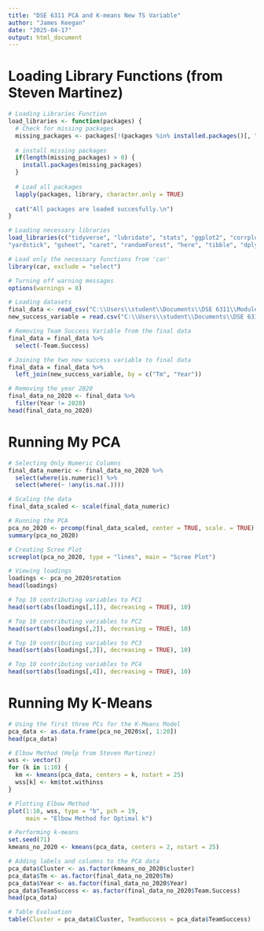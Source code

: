 ```yaml
---
title: "DSE 6311 PCA and K-means New TS Variable"
author: "James Keegan"
date: "2025-04-17"
output: html_document
---
```


# Loading Library Functions (from Steven Martinez)

```R
# Loading Libraries Function
load_libraries <- function(packages) {
  # Check for missing packages
  missing_packages <- packages[!(packages %in% installed.packages()[, "Package"])]
  
  # install missing packages
  if(length(missing_packages) > 0) {
    install.packages(missing_packages)
  }
  
  # Load all packages
  lapply(packages, library, character.only = TRUE)
  
  cat("All packages are loaded succesfully.\n")
}

```

```R
# Loading necessary libraries 
load_libraries(c("tidyverse", "lubridate", "stats", "ggplot2", "corrplot", "stringr", "stringi","tidymodels", "modeldata", "themis", "vip", "baguette", "janitor", "rvest",
"yardstick", "gsheet", "caret", "randomForest", "here", "tibble", "dplyr", "ISAR", "tidyr", "mgcv","teamcolors", "baseballr", "Lahman", "remotes", "ggcorrplot", "broom", "readr", "glmnet", "xgboost", "Matrix", "Metrics"))

# Load only the necessary functions from 'car'
library(car, exclude = "select")

# Turning off warning messages
options(warnings = 0)

```

```R
# Loading datasets
final_data <- read_csv("C:\\Users\\student\\Documents\\DSE 6311\\Module 4\\final_dataset.csv")
new_success_variable = read.csv("C:\\Users\\student\\Documents\\DSE 6311\\Module 5\\Team Success Variable Data Playoffs or No Playoffs - Sheet1.csv")

# Removing Team Success Variable from the final data
final_data = final_data %>%
  select(-Team.Success)

# Joining the two new success variable to final data
final_data = final_data %>%
  left_join(new_success_variable, by = c("Tm", "Year"))

# Removing the year 2020 
final_data_no_2020 <- final_data %>% 
  filter(Year != 2020)
head(final_data_no_2020)

```

# Running My PCA

```R
# Selecting Only Numeric Columns
final_data_numeric <- final_data_no_2020 %>%
  select(where(is.numeric)) %>%
  select(where(~ !any(is.na(.))))

# Scaling the data
final_data_scaled <- scale(final_data_numeric)

# Running the PCA
pca_no_2020 <- prcomp(final_data_scaled, center = TRUE, scale. = TRUE)
summary(pca_no_2020)

```

```R
# Creating Scree Plot
screeplot(pca_no_2020, type = "lines", main = "Scree Plot")

```

```R
# Viewing loadings
loadings <- pca_no_2020$rotation
head(loadings)

```

```R
# Top 10 contributing variables to PC1
head(sort(abs(loadings[,1]), decreasing = TRUE), 10)

```

```R
# Top 10 contributing variables to PC2
head(sort(abs(loadings[,2]), decreasing = TRUE), 10)

```

```R
# Top 10 contributing variables to PC3
head(sort(abs(loadings[,3]), decreasing = TRUE), 10)

```

```R
# Top 10 contributing variables to PC4
head(sort(abs(loadings[,4]), decreasing = TRUE), 10)

```

# Running My K-Means

```R
# Using the first three PCs for the K-Means Model
pca_data <- as.data.frame(pca_no_2020$x[, 1:20])
head(pca_data)

```

```R
# Elbow Method (Help from Steven Martinez)
wss <- vector()
for (k in 1:10) {
  km <- kmeans(pca_data, centers = k, nstart = 25)
  wss[k] <- km$tot.withinss
}

# Plotting Elbow Method
plot(1:10, wss, type = "b", pch = 19,
     main = "Elbow Method for Optimal k")

```

```R
# Performing k-means
set.seed(71)
kmeans_no_2020 <- kmeans(pca_data, centers = 2, nstart = 25)

# Adding labels and columns to the PCA data
pca_data$Cluster <- as.factor(kmeans_no_2020$cluster)
pca_data$Tm <- as.factor(final_data_no_2020$Tm)  
pca_data$Year <- as.factor(final_data_no_2020$Year)
pca_data$TeamSuccess <- as.factor(final_data_no_2020$Team.Success)
head(pca_data)

```

```R
# Table Evaluation
table(Cluster = pca_data$Cluster, TeamSuccess = pca_data$TeamSuccess)

```
